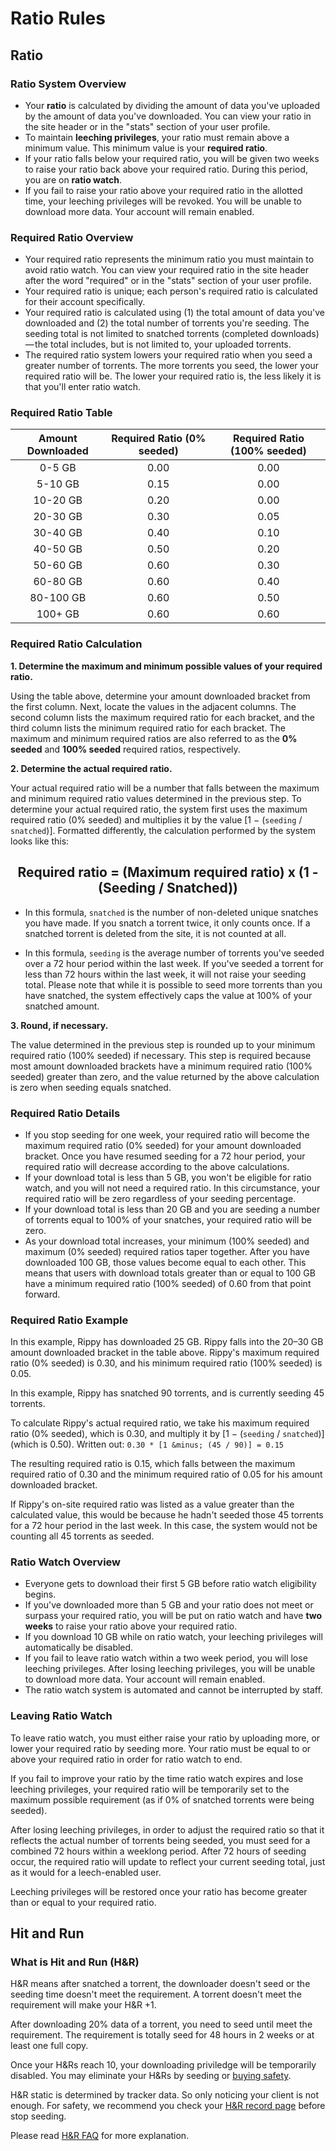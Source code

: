 <H1 id="content">Ratio Rules</H1>

<H2 id="ratio">Ratio</H2>

<H3 id="ratio-system-overview">Ratio System Overview</H3>

- Your **ratio** is calculated by dividing the amount of data you&apos;ve uploaded by the amount of data you&apos;ve downloaded. You can view your ratio in the site header or in the &quot;stats&quot; section of your user profile.
- To maintain **leeching privileges**, your ratio must remain above a minimum value. This minimum value is your **required ratio**.
- If your ratio falls below your required ratio, you will be given two weeks to raise your ratio back above your required ratio. During this period, you are on **ratio watch**.
- If you fail to raise your ratio above your required ratio in the allotted time, your leeching privileges will be revoked. You will be unable to download more data. Your account will remain enabled.

<H3 id="required-ratio-overview">Required Ratio Overview</H3>

- Your required ratio represents the minimum ratio you must maintain to avoid ratio watch. You can view your required ratio in the site header after the word &quot;required&quot; or in the &quot;stats&quot; section of your user profile.
- Your required ratio is unique; each person&apos;s required ratio is calculated for their account specifically.
- Your required ratio is calculated using (1) the total amount of data you&apos;ve downloaded and (2) the total number of torrents you&apos;re seeding. The seeding total is not limited to snatched torrents (completed downloads)&#8202;&mdash;&#8202;the total includes, but is not limited to, your uploaded torrents.
- The required ratio system lowers your required ratio when you seed a greater number of torrents. The more torrents you seed, the lower your required ratio will be. The lower your required ratio is, the less likely it is that you&apos;ll enter ratio watch.

<H3 id="required-ratio-table">Required Ratio Table</H3>

| Amount Downloaded | Required Ratio (0% seeded) | Required Ratio (100% seeded) |
| :---------------: | :------------------------: | :--------------------------: |
|      0-5 GB       |            0.00            |             0.00             |
|      5-10 GB      |            0.15            |             0.00             |
|     10-20 GB      |            0.20            |             0.00             |
|     20-30 GB      |            0.30            |             0.05             |
|     30-40 GB      |            0.40            |             0.10             |
|     40-50 GB      |            0.50            |             0.20             |
|     50-60 GB      |            0.60            |             0.30             |
|     60-80 GB      |            0.60            |             0.40             |
|     80-100 GB     |            0.60            |             0.50             |
|      100+ GB      |            0.60            |             0.60             |

<H3 id="required-ratio-calculation">Required Ratio Calculation</H3>

**1. Determine the maximum and minimum possible values of your required ratio.**

Using the table above, determine your amount downloaded bracket from the first column.
Next, locate the values in the adjacent columns. The second column lists the maximum required ratio for each bracket, and the third column lists the minimum required ratio for each
bracket. The maximum and minimum required ratios are also referred to as the **0% seeded** and **100% seeded** required ratios, respectively.

**2. Determine the actual required ratio.**

Your actual required ratio will be a number that falls between the maximum and minimum required ratio values determined in the
previous step. To determine your actual required ratio, the system first uses the maximum required ratio (0% seeded) and multiplies it by the value [1 &minus; (`seeding` / `snatched`)]. Formatted
differently, the calculation performed by the system looks like this:

<Center>
  <H2>Required ratio = (Maximum required ratio) x (1 - (Seeding / Snatched))</H2>
</Center>

- In this formula, `snatched` is the number of non-deleted unique snatches you have made. If you snatch a torrent twice, it only counts once. If a snatched torrent is deleted from the site, it is not counted at all.

- In this formula, `seeding` is the average number of torrents you&apos;ve seeded over a 72 hour period within the last week. If you&apos;ve seeded a torrent for less than 72 hours within the last week, it will not raise your seeding total. Please note that while it is possible to seed more torrents than you have snatched, the system effectively caps the value at 100% of your snatched amount.

**3. Round, if necessary.**

The value determined in the previous step is rounded up to your minimum required ratio (100% seeded) if necessary. This step is required because
most amount downloaded brackets have a minimum required ratio (100% seeded) greater than zero, and the value returned by the above calculation is zero when seeding equals snatched.

<H3 id="required-ratio-details">Required Ratio Details</H3>

- If you stop seeding for one week, your required ratio will become the maximum required ratio (0% seeded) for your amount downloaded bracket. Once you have resumed seeding for a 72 hour period, your required ratio will decrease according to the above calculations.
- If your download total is less than 5 GB, you won&apos;t be eligible for ratio watch, and you will not need a required ratio. In this circumstance, your required ratio will be zero regardless of your seeding percentage.
- If your download total is less than 20 GB and you are seeding a number of torrents equal to 100% of your snatches, your required ratio will be zero.
- As your download total increases, your minimum (100% seeded) and maximum (0% seeded) required ratios taper together. After you have downloaded 100 GB, those values become equal to each other. This means that users with download totals greater than or equal to 100 GB have a minimum required ratio (100% seeded) of 0.60 from that point forward.

<H3 id="required-ratio-examples">Required Ratio Example</H3>

In this example, Rippy has downloaded 25 GB. Rippy falls into the 20&ndash;30 GB amount downloaded bracket in the table above. Rippy&apos;s maximum required ratio (0% seeded) is 0.30, and his minimum required ratio (100% seeded) is 0.05.

In this example, Rippy has snatched 90 torrents, and is currently seeding 45 torrents.

To calculate Rippy&apos;s actual required ratio, we take his maximum required ratio (0% seeded), which is 0.30, and multiply it by [1 &minus; (`seeding` / `snatched`)] (which is 0.50). Written out: `0.30 * [1 &minus; (45 / 90)] = 0.15`

The resulting required ratio is 0.15, which falls between the maximum required ratio of 0.30 and the minimum required ratio of 0.05 for his amount downloaded bracket.

If Rippy&apos;s on-site required ratio was listed as a value greater than the calculated value, this would be because he hadn&apos;t seeded those 45 torrents for a 72 hour period in the last week. In this case, the system would not be counting all 45 torrents as seeded.

<H3 id="ratio-watch-overview">Ratio Watch Overview</H3>

- Everyone gets to download their first 5 GB before ratio watch eligibility begins.
- If you&apos;ve downloaded more than 5 GB and your ratio does not meet or surpass your required ratio, you will be put on ratio watch and have **two weeks** to raise your ratio above your required ratio.
- If you download 10 GB while on ratio watch, your leeching privileges will automatically be disabled.
- If you fail to leave ratio watch within a two week period, you
  will lose leeching privileges. After losing leeching privileges, you will be unable to download more data. Your account will remain enabled.
- The ratio watch system is automated and cannot be interrupted by staff.

<H3 id="leaving-ratio-watch">Leaving Ratio Watch</H3>

To leave ratio watch, you must either raise your ratio by uploading more, or lower your required ratio by seeding more. Your ratio must be equal to or above your required ratio in order for ratio watch to end.

If you fail to improve your ratio by the time ratio watch expires and lose leeching privileges, your required ratio will be temporarily set to the maximum possible requirement (as if 0% of snatched torrents were being seeded).

After losing leeching privileges, in order to adjust the required ratio so that it reflects the actual number of torrents being seeded, you must seed for a combined 72 hours within a weeklong period. After 72 hours of seeding occur, the required ratio will update to reflect your current seeding total, just as it would for a leech-enabled user.

Leeching privileges will be restored once your ratio has become greater than or equal to your required ratio.

<H2 id="hnr">Hit and Run</H2>

<H3 id="what-is-hnr">What is Hit and Run (H&R)</H3>

H&R means after snatched a torrent, the downloader doesn't seed or the seeding time doesn't meet the requirement. A torrent doesn't meet the requirement will make your H&R +1.

After downloading 20% data of a torrent, you need to seed until meet the requirement. The requirement is totally seed for 48 hours in 2 weeks or at least one full copy.

Once your H&Rs reach 10, your downloading priviledge will be temporarily
disabled. You may eliminate your H&Rs by seeding or [buying safety](/bonus.php).

H&R static is determined by tracker data. So only noticing your client is not enough. For safety, we recommend you check your [H&R record page](/torrents.php?type=downloaded) before stop seeding.

Please read [H&R FAQ](/wiki.php?action=article&id=68) for more explanation.
